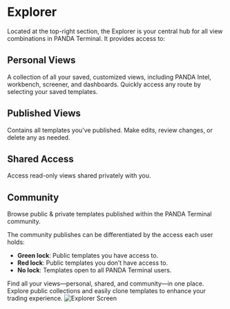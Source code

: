 # Explorer

Located at the top-right section, the Explorer is your central hub for all view combinations in PANDA Terminal. It provides access to:

## Personal Views

A collection of all your saved, customized views, including PANDA Intel, workbench, screener, and dashboards. Quickly access any route by selecting your saved templates.

## Published Views

Contains all templates you’ve published. Make edits, review changes, or delete any as needed.

## Shared Access

Access read-only views shared privately with you.

## Community

Browse public & private templates published within the PANDA Terminal community.

The community publishes can be differentiated by the access each user holds:

- **Green lock**: Public templates you have access to.
- **Red lock**: Public templates you don’t have access to.
- **No lock**: Templates open to all PANDA Terminal users.

Find all your views—personal, shared, and community—in one place. Explore public collections and easily clone templates to enhance your trading experience.
![Explorer Screen](./../../assets/images/explorer-1.avif)
